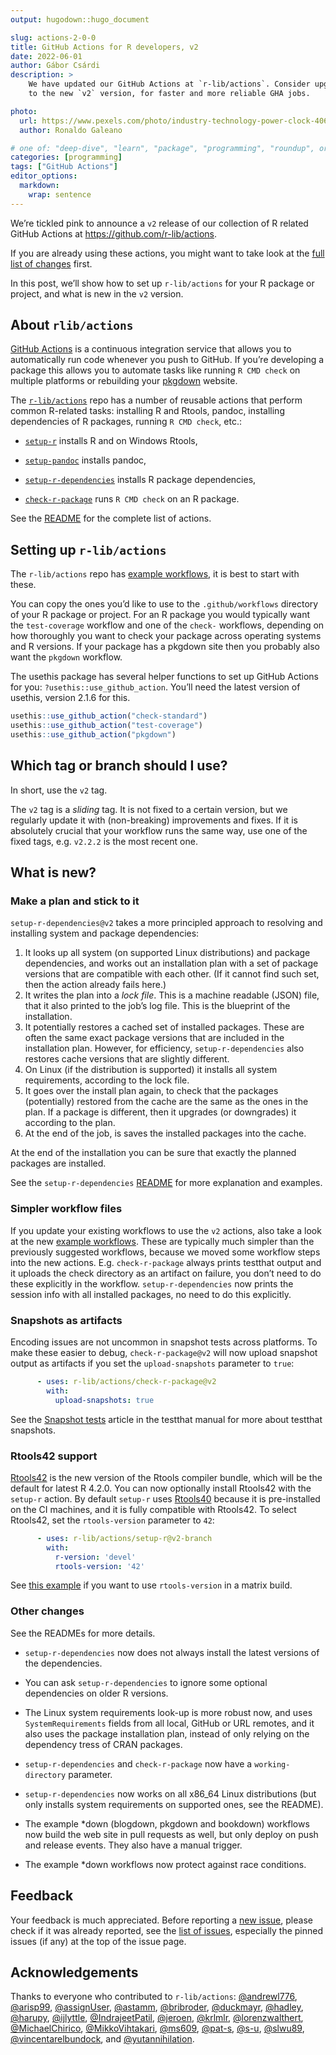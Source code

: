 ```yaml
---
output: hugodown::hugo_document

slug: actions-2-0-0
title: GitHub Actions for R developers, v2
date: 2022-06-01
author: Gábor Csárdi
description: >
    We have updated our GitHub Actions at `r-lib/actions`. Consider upgrading
    to the new `v2` version, for faster and more reliable GHA jobs.

photo:
  url: https://www.pexels.com/photo/industry-technology-power-clock-4069389
  author: Ronaldo Galeano

# one of: "deep-dive", "learn", "package", "programming", "roundup", or "other"
categories: [programming] 
tags: ["GitHub Actions"]
editor_options:
  markdown:
    wrap: sentence
---
```


```{=html}
<!--
TODO:
* [x] Look over / edit the post's title in the yaml
* [x] Edit (or delete) the description; note this appears in the Twitter card
* [x] Pick category and tags (see existing with `hugodown::tidy_show_meta()`)
* [x] Find photo & update yaml metadata
* [x] Create `thumbnail-sq.jpg`; height and width should be equal
* [x] Create `thumbnail-wd.jpg`; width should be >5x height
* [x] `hugodown::use_tidy_thumbnails()`
* [x] Add intro sentence, e.g. the standard tagline for the package
* [x] `usethis::use_tidy_thanks()`
-->
```
We're tickled pink to announce a `v2` release of our collection of R related GitHub Actions at <https://github.com/r-lib/actions>.

If you are already using these actions, you might want to take look at the [full list of changes](https://github.com/r-lib/actions/releases/tag/v2) first.

In this post, we'll show how to set up `r-lib/actions` for your R package or project, and what is new in the `v2` version.

## About `rlib/actions`

[GitHub Actions](https://github.com/features/actions) is a continuous integration service that allows you to automatically run code whenever you push to GitHub.
If you're developing a package this allows you to automate tasks like running `R CMD check` on multiple platforms or rebuilding your [pkgdown](https://pkgdown.r-lib.org/) website.

The [`r-lib/actions`](https://github.com/r-lib/actions#readme) repo has a number of reusable actions that perform common R-related tasks: installing R and Rtools, pandoc, installing dependencies of R packages, running `R CMD check`, etc.:

-   [`setup-r`](https://github.com/r-lib/actions/tree/v2/setup-r#readme) installs R and on Windows Rtools,

-   [`setup-pandoc`](https://github.com/r-lib/actions/tree/v2/setup-pandoc#readme) installs pandoc,

-   [`setup-r-dependencies`](https://github.com/r-lib/actions/tree/v2/setup-r-dependencies#readme) installs R package dependencies,

-   [`check-r-package`](https://github.com/r-lib/actions/tree/v2/check-r-package#readme) runs `R CMD check` on an R package.

See the [README](https://github.com/r-lib/actions#readme) for the complete list of actions.

## Setting up `r-lib/actions`

The `r-lib/actions` repo has [example workflows](https://github.com/r-lib/actions/tree/v2-branch/examples#example-workflows), it is best to start with these.

You can copy the ones you'd like to use to the `.github/workflows` directory of your R package or project.
For an R package you would typically want the `test-coverage` workflow and one of the `check-` workflows, depending on how thoroughly you want to check your package across operating systems and R versions.
If your package has a pkgdown site then you probably also want the `pkgdown` workflow.

The usethis package has several helper functions to set up GitHub Actions for you: `?usethis::use_github_action`.
You'll need the latest version of usethis, version 2.1.6 for this.

``` r
usethis::use_github_action("check-standard")
usethis::use_github_action("test-coverage")
usethis::use_github_action("pkgdown")
```

## Which tag or branch should I use?

In short, use the `v2` tag.

The `v2` tag is a *sliding* tag.
It is not fixed to a certain version, but we regularly update it with (non-breaking) improvements and fixes.
If it is absolutely crucial that your workflow runs the same way, use one of the fixed tags, e.g. `v2.2.2` is the most recent one.

## What is new?

### Make a plan and stick to it

`setup-r-dependencies@v2` takes a more principled approach to resolving and installing system and package dependencies:

1.  It looks up all system (on supported Linux distributions) and package dependencies, and works out an installation plan with a set of package versions that are compatible with each other. (If it cannot find such set, then the action already fails here.)
2.  It writes the plan into a *lock file*. This is a machine readable (JSON) file, that it also printed to the job's log file. This is the blueprint of the installation.
3.  It potentially restores a cached set of installed packages. These are often the same exact package versions that are included in the installation plan. However, for efficiency, `setup-r-dependencies` also restores cache versions that are slightly different.
4.  On Linux (if the distribution is supported) it installs all system requirements, according to the lock file.
5.  It goes over the install plan again, to check that the packages (potentially) restored from the cache are the same as the ones in the plan. If a package is different, then it upgrades (or downgrades) it according to the plan.
6.  At the end of the job, is saves the installed packages into the cache.

At the end of the installation you can be sure that exactly the planned packages are installed.

See the `setup-r-dependencies` [README](https://github.com/r-lib/actions/tree/v2-branch/setup-r-dependencies#readme) for more explanation and examples.

### Simpler workflow files

If you update your existing workflows to use the `v2` actions, also take a look at the new [example workflows](https://github.com/r-lib/actions/tree/v2/examples).
These are typically much simpler than the previously suggested workflows, because we moved some workflow steps into the new actions.
E.g. `check-r-package` always prints testthat output and it uploads the check directory as an artifact on failure, you don't need to do these explicitly in the workflow.
`setup-r-dependencies` now prints the session info with all installed packages, no need to do this explicitly.

### Snapshots as artifacts

Encoding issues are not uncommon in snapshot tests across platforms.
To make these easier to debug, `check-r-package@v2` will now upload snapshot output as artifacts if you set the `upload-snapshots` parameter to `true`:

``` yaml
      - uses: r-lib/actions/check-r-package@v2
        with:
          upload-snapshots: true
```

See the [Snapshot tests](https://testthat.r-lib.org/articles/snapshotting.html) article in the testthat manual for more about testthat snapshots.

### Rtools42 support

[Rtools42](https://www.r-project.org/nosvn/winutf8/ucrt3/web/rtools.html) is the new version of the Rtools compiler bundle, which will be the default for latest R 4.2.0.
You can now optionally install Rtools42 with the `setup-r` action.
By default `setup-r` uses [Rtools40](https://cran.r-project.org/bin/windows/Rtools/rtools40.html) because it is pre-installed on the CI machines, and it is fully compatible with Rtools42.
To select Rtools42, set the `rtools-version` parameter to `42`:

``` yaml
      - uses: r-lib/actions/setup-r@v2-branch
        with:
          r-version: 'devel'
          rtools-version: '42'
```

See [this example](https://github.com/r-lib/actions/blob/27ac87278d916382a04662af42392f3c921ee37e/.github/workflows/check-full.yaml) if you want to use `rtools-version` in a matrix build.

### Other changes

See the READMEs for more details.

-   `setup-r-dependencies` now does not always install the latest versions of the dependencies.

-   You can ask `setup-r-dependencies` to ignore some optional dependencies on older R versions.

-   The Linux system requirements look-up is more robust now, and uses `SystemRequirements` fields from all local, GitHub or URL remotes, and it also uses the package installation plan, instead of only relying on the dependency tress of CRAN packages.

-   `setup-r-dependencies` and `check-r-package` now have a `working-directory` parameter.

-   `setup-r-dependencies` now works on all x86_64 Linux distributions (but only installs system requirements on supported ones, see the README).

-   The example \*down (blogdown, pkgdown and bookdown) workflows now build the web site in pull requests as well, but only deploy on push and release events.
    They also have a manual trigger.

-   The example \*down workflows now protect against race conditions.

## Feedback

Your feedback is much appreciated.
Before reporting a [new issue](https://github.com/r-lib/actions/issues/new/choose), please check if it was already reported, see the [list of issues](https://github.com/r-lib/actions/issues), especially the pinned issues (if any) at the top of the issue page.

## Acknowledgements

Thanks to everyone who contributed to `r-lib/actions`: [\@andrewl776](https://github.com/andrewl776), [\@arisp99](https://github.com/arisp99), [\@assignUser](https://github.com/assignUser), [\@astamm](https://github.com/astamm), [\@bribroder](https://github.com/bribroder), [\@duckmayr](https://github.com/duckmayr), [\@hadley](https://github.com/hadley), [\@harupy](https://github.com/harupy), [\@ijlyttle](https://github.com/ijlyttle), [\@IndrajeetPatil](https://github.com/IndrajeetPatil), [\@jeroen](https://github.com/jeroen), [\@krlmlr](https://github.com/krlmlr), [\@lorenzwalthert](https://github.com/lorenzwalthert), [\@MichaelChirico](https://github.com/MichaelChirico), [\@MikkoVihtakari](https://github.com/MikkoVihtakari), [\@ms609](https://github.com/ms609), [\@pat-s](https://github.com/pat-s), [\@s-u](https://github.com/s-u), [\@slwu89](https://github.com/slwu89), [\@vincentarelbundock](https://github.com/vincentarelbundock), and [\@yutannihilation](https://github.com/yutannihilation).
